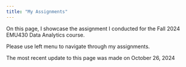 ```yaml
---
title: "My Assignments"
---
```


On this page, I showcase the assignment I conducted for the Fall 2024 EMU430 Data Analytics course.

Please use left menu to navigate through my assignments.

The most recent update to this page was made on October 26, 2024
